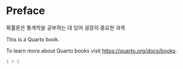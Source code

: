 # Preface {.unnumbered}

확률론은 통계학을 공부하는 데 있어 굉장히 중요한 과목

This is a Quarto book.

To learn more about Quarto books visit <https://quarto.org/docs/books>.

```r
1 + 1
```

